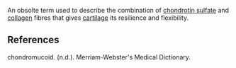An obsolte term used to describe the combination of [[chondrotin sulfate]] and [[collagen]] fibres that gives [[cartilage]] its resilience and flexibility.

==References==

chondromucoid. (n.d.). Merriam-Webster's Medical Dictionary.